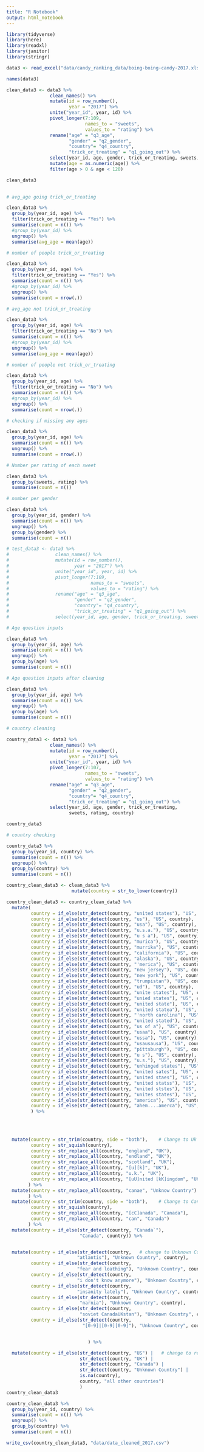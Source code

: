```yaml
---
title: "R Notebook"
output: html_notebook
---
```


```r
library(tidyverse)
library(here)
library(readxl)
library(janitor)
library(stringr)
```


```r
data3 <- read_excel("data/candy_ranking_data/boing-boing-candy-2017.xlsx")
```


```r
names(data3)
```

```r
clean_data3 <- data3 %>% 
                clean_names() %>% 
                mutate(id = row_number(),
                       year = "2017") %>% 
                unite("year_id", year, id) %>% 
                pivot_longer(7:109,
                             names_to = "sweets",
                             values_to = "rating") %>% 
                rename("age" = "q3_age",
                       "gender" = "q2_gender",
                       "country"= "q4_country",
                       "trick_or_treating" = "q1_going_out") %>% 
                select(year_id, age, gender, trick_or_treating, sweets, rating, country) %>% 
                mutate(age = as.numeric(age)) %>% 
                filter(age > 0 & age < 120)

clean_data3
                
```



```r
# avg_age going trick_or_treating

clean_data3 %>% 
  group_by(year_id, age) %>% 
  filter(trick_or_treating == "Yes") %>% 
  summarise(count = n()) %>% 
  #group_by(year_id) %>% 
  ungroup() %>% 
  summarise(avg_age = mean(age))
```

```r
# number of people trick_or_treating

clean_data3 %>% 
  group_by(year_id, age) %>% 
  filter(trick_or_treating == "Yes") %>% 
  summarise(count = n()) %>% 
  #group_by(year_id) %>% 
  ungroup() %>% 
  summarise(count = nrow(.))
```

```r
# avg_age not trick_or_treating

clean_data3 %>% 
  group_by(year_id, age) %>% 
  filter(trick_or_treating == "No") %>% 
  summarise(count = n()) %>% 
  #group_by(year_id) %>% 
  ungroup() %>% 
  summarise(avg_age = mean(age))
```

```r
# number of people not trick_or_treating

clean_data3 %>% 
  group_by(year_id, age) %>% 
  filter(trick_or_treating == "No") %>% 
  summarise(count = n()) %>% 
  #group_by(year_id) %>% 
  ungroup() %>% 
  summarise(count = nrow(.))
```

```r
# checking if missing any ages

clean_data3 %>% 
  group_by(year_id, age) %>%
  summarise(count = n()) %>% 
  ungroup() %>% 
  summarise(count = nrow(.))
```

```r
# Number per rating of each sweet

clean_data3 %>% 
  group_by(sweets, rating) %>% 
  summarise(count = n())
```

```r
# number per gender

clean_data3 %>% 
  group_by(year_id, gender) %>%
  summarise(count = n()) %>% 
  ungroup() %>% 
  group_by(gender) %>% 
  summarise(count = n())
```

```r
# test_data3 <- data3 %>% 
#                 clean_names() %>% 
#                 mutate(id = row_number(),
#                        year = "2017") %>% 
#                 unite("year_id", year, id) %>% 
#                 pivot_longer(7:109,
#                              names_to = "sweets",
#                              values_to = "rating") %>% 
#                 rename("age" = "q3_age",
#                        "gender" = "q2_gender",
#                        "country"= "q4_country",
#                        "trick_or_treating" = "q1_going_out") %>% 
#                 select(year_id, age, gender, trick_or_treating, sweets, rating, country)
```


```r
# Age question inputs

clean_data3 %>% 
  group_by(year_id, age) %>%
  summarise(count = n()) %>% 
  ungroup() %>% 
  group_by(age) %>% 
  summarise(count = n())
```


```r
# Age question inputs after cleaning

clean_data3 %>% 
  group_by(year_id, age) %>%
  summarise(count = n()) %>% 
  ungroup() %>% 
  group_by(age) %>% 
  summarise(count = n())
```





```r
# country cleaning

country_data3 <- data3 %>% 
                clean_names() %>% 
                mutate(id = row_number(),
                       year = "2017") %>% 
                unite("year_id", year, id) %>% 
                pivot_longer(7:107,
                             names_to = "sweets",
                             values_to = "rating") %>%
                rename("age" = "q3_age",
                       "gender" = "q2_gender",
                       "country"= "q4_country",
                       "trick_or_treating" = "q1_going_out") %>% 
                select(year_id, age, gender, trick_or_treating, 
                       sweets, rating, country)

country_data3
```


```r
# country checking

country_data3 %>% 
  group_by(year_id, country) %>%
  summarise(count = n()) %>% 
  ungroup() %>% 
  group_by(country) %>% 
  summarise(count = n())
```


```r
country_clean_data3 <- clean_data3 %>% 
                        mutate(country = str_to_lower(country))

country_clean_data3 <- country_clean_data3 %>%
  mutate(
         country = if_else(str_detect(country, "united states"), "US", country),
         country = if_else(str_detect(country, "us"), "US", country),
         country = if_else(str_detect(country, "usa"), "US", country),
         country = if_else(str_detect(country, "u.s.a."), "US", country),
         country = if_else(str_detect(country, "u s a"), "US", country),
         country = if_else(str_detect(country, "murica"), "US", country),
         country = if_else(str_detect(country, "murrika"), "US", country),
         country = if_else(str_detect(country, "california"), "US", country),
         country = if_else(str_detect(country, "alaska"), "US", country),
         country = if_else(str_detect(country, "'merica"), "US", country),
         country = if_else(str_detect(country, "new jersey"), "US", country),
         country = if_else(str_detect(country, "new york"), "US", country),
         country = if_else(str_detect(country, "trumpistan"), "US", country),
         country = if_else(str_detect(country, "ud"), "US", country),
         country = if_else(str_detect(country, "unite states"), "US", country),
         country = if_else(str_detect(country, "unied states"), "US", country),
         country = if_else(str_detect(country, "united state"), "US", country),
         country = if_else(str_detect(country, "united statea"), "US", country),
         country = if_else(str_detect(country, "'north carolina"), "US", country),
         country = if_else(str_detect(country, "united stated"), "US", country),
         country = if_else(str_detect(country, "us of a"), "US", country),
         country = if_else(str_detect(country, "usaa"), "US", country),
         country = if_else(str_detect(country, "ussa"), "US", country),
         country = if_else(str_detect(country, "usausausa"), "US", country),
         country = if_else(str_detect(country, "pittsburgh"), "US", country),
         country = if_else(str_detect(country, "u s"), "US", country),
         country = if_else(str_detect(country, "u.s."), "US", country),
         country = if_else(str_detect(country, "unhinged states"), "US", country),
         country = if_else(str_detect(country, "united sates"), "US", country),
         country = if_else(str_detect(country, "united staes"), "US", country),
         country = if_else(str_detect(country, "united statss"), "US", country),
         country = if_else(str_detect(country, "united ststes"), "US", country),
         country = if_else(str_detect(country, "unites states"), "US", country),
         country = if_else(str_detect(country, "america"), "US", country),
         country = if_else(str_detect(country, "ahem....amerca"), "US", country)
         ) %>% 

         
         
         
  mutate(country = str_trim(country, side = "both"),    # Change to Uk
         country = str_squish(country),
         country = str_replace_all(country, "england", "UK"),
         country = str_replace_all(country, "endland", "UK"),
         country = str_replace_all(country, "scotland", "UK"),
         country = str_replace_all(country, "[u][k]", "UK"),
         country = str_replace_all(country, "u.k.", "UK"),
         country = str_replace_all(country, "[uU]nited [kK]ingdom", "UK")
        ) %>%
  mutate(country = str_replace_all(country, "canae", "Unknow Country")
        ) %>% 
  mutate(country = str_trim(country, side = "both"),    # Change to Canada
         country = str_squish(country),
         country = str_replace_all(country, "[cC]anada", "Canada"),
         country = str_replace_all(country, "can", "Canada")
        ) %>%
  mutate(country = if_else(str_detect(country, "Canada`"), 
                           "Canada", country)) %>% 


  mutate(country = if_else(str_detect(country,   # change to Unknown Country
                          "atlantis"), "Unknown Country", country),
         country = if_else(str_detect(country, 
                          "fear and loathing"), "Unknown Country", country),
         country = if_else(str_detect(country, 
                          "i don't know anymore"), "Unknown Country", country),
         country = if_else(str_detect(country, 
                          "insanity lately"), "Unknown Country", country),
         country = if_else(str_detect(country, 
                           "narnia"), "Unknown Country", country),
         country = if_else(str_detect(country, 
                           "soviet CanadaUKstan"), "Unknown Country", country),
         country = if_else(str_detect(country, 
                            "[0-9]|[0-9][0-9]"), "Unknown Country", country)


                              ) %>% 

  mutate(country = if_else(str_detect(country, "US") |   # change to rest of world
                           str_detect(country, "UK") |
                           str_detect(country, "Canada") |
                           str_detect(country, "Unknown Country") |
                           is.na(country),
                           country, "all other countries")
                           ) 
country_clean_data3
```


```r
country_clean_data3 %>% 
  group_by(year_id, country) %>%
  summarise(count = n()) %>% 
  ungroup() %>% 
  group_by(country) %>% 
  summarise(count = n())
```



```r
write_csv(country_clean_data3, "data/data_cleaned_2017.csv")
```


